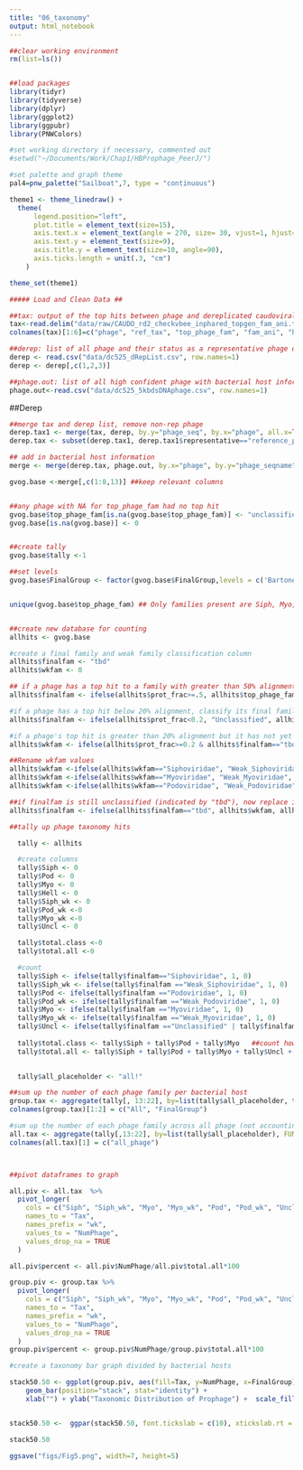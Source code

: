 ```yaml
---
title: "06_taxonomy"
output: html_notebook
---
```


```r
##clear working environment
rm(list=ls())


##load packages
library(tidyr)
library(tidyverse)
library(dplyr)
library(ggplot2)
library(ggpubr)
library(PNWColors)

#set working directory if necessary, commented out 
#setwd("~/Documents/Work/Chap1/HBProphage_PeerJ/")

#set palette and graph theme
pal4=pnw_palette("Sailboat",7, type = "continuous") 

theme1 <- theme_linedraw() + 
  theme(
      legend.position="left", 
      plot.title = element_text(size=15),
      axis.text.x = element_text(angle = 270, size= 30, vjust=1, hjust=0),
      axis.text.y = element_text(size=9),
      axis.title.y = element_text(size=10, angle=90),
      axis.ticks.length = unit(.3, "cm")
    ) 

theme_set(theme1)

##### Load and Clean Data ##

##tax: output of the top hits between phage and dereplicated caudovirales phage from inphared 
tax<-read.delim("data/raw/CAUDO_rd2_checkvbee_inphared_topgen_fam_ani.tsv", header=FALSE)
colnames(tax)[1:6]=c("phage", "ref_tax", "top_phage_fam", "fam_ani", "hit_prot", "prot_frac")

##derep: list of all phage and their status as a representative phage or not
derep <- read.csv("data/dc525_dRepList.csv", row.names=1)
derep <- derep[,c(1,2,3)]

##phage.out: list of all high confident phage with bacterial host information
phage.out<-read.csv("data/dc525_5kbdsDNAphage.csv", row.names=1)
```


##Derep
```r
##merge tax and derep list, remove non-rep phage
derep.tax1 <- merge(tax, derep, by.y="phage_seq", by.x="phage", all.x=TRUE, all.y=TRUE)
derep.tax <- subset(derep.tax1, derep.tax1$representative=="reference_phage")

## add in bacterial host information
merge <- merge(derep.tax, phage.out, by.x="phage", by.y="phage_seqname", all.x=TRUE, all.y=FALSE)

gvog.base <-merge[,c(1:8,13)] ##keep relevant columns


##any phage with NA for top_phage_fam had no top hit
gvog.base$top_phage_fam[is.na(gvog.base$top_phage_fam)] <- "unclassified_nohit"
gvog.base[is.na(gvog.base)] <- 0


##create tally
gvog.base$tally <-1

##set levels
gvog.base$FinalGroup <- factor(gvog.base$FinalGroup,levels = c('Bartonella apis', 'Bifidobacterium asteroides', 'Bifidobacterium coryneforme', 'Bifidobacterium indicum', 'Frischella perrara', 'Lactobacillus mellifer', 'Lactobacillus mellis', 'Lactobacillus apis', 'Lactobacillus helsingborgensis', 'Lactobacillus kimbladii', 'Lactobacillus kullabergensis', 'Lactobacillus melliventris', 'Lactobacillus kunkeei', 'Bombella apis', 'Snodgrassella alvi', 'Bombella sp.', 'Commensalibacter sp.', 'Gilliamella apis', 'Gilliamella apicola', 'Melissococcus plutonius', 'Paenibacillus larvae'))


unique(gvog.base$top_phage_fam) ## Only families present are Siph, Myo, Podo and unclassified/no hit 


##create new database for counting
allhits <- gvog.base 

#create a final family and weak family classification column
allhits$finalfam <- "tbd"
allhits$wkfam <- 0

## if a phage has a top hit to a family with greater than 50% alignment, classify that reference family as the "final family" (finalfam)
allhits$finalfam <- ifelse(allhits$prot_frac>=.5, allhits$top_phage_fam, allhits$finalfam)

#if a phage has a top hit below 20% alignment, classify its final family as "Unclassified"
allhits$finalfam <- ifelse(allhits$prot_frac<0.2, "Unclassified", allhits$finalfam)

#if a phage's top hit is greater than 20% alignment but it has not yet been officially classified (so below 50%), classify the column wkfam with that family as a weak association (wkfam)
allhits$wkfam <- ifelse(allhits$prot_frac>=0.2 & allhits$finalfam=="tbd", allhits$top_phage_fam, allhits$wkfam)

##Rename wkfam values
allhits$wkfam <-ifelse(allhits$wkfam=="Siphoviridae", "Weak_Siphoviridae", allhits$wkfam)
allhits$wkfam <-ifelse(allhits$wkfam=="Myoviridae", "Weak_Myoviridae", allhits$wkfam)
allhits$wkfam <-ifelse(allhits$wkfam=="Podoviridae", "Weak_Podoviridae", allhits$wkfam)

##if finalfam is still unclassified (indicated by "tbd"), now replace it with the  string in the wkfam column
allhits$finalfam <- ifelse(allhits$finalfam=="tbd", allhits$wkfam, allhits$finalfam)

##tally up phage taxonomy hits 

  tally <- allhits 

  #create columns  
  tally$Siph <- 0
  tally$Pod <- 0
  tally$Myo <- 0
  tally$Hell <- 0
  tally$Siph_wk <- 0
  tally$Pod_wk <-0
  tally$Myo_wk <-0
  tally$Uncl <- 0

  tally$total.class <-0
  tally$total.all <-0

  #count  
  tally$Siph <- ifelse(tally$finalfam=="Siphoviridae", 1, 0)
  tally$Siph_wk <- ifelse(tally$finalfam =="Weak_Siphoviridae", 1, 0)
  tally$Pod <- ifelse(tally$finalfam =="Podoviridae", 1, 0)
  tally$Pod_wk <- ifelse(tally$finalfam =="Weak_Podoviridae", 1, 0)
  tally$Myo <- ifelse(tally$finalfam =="Myoviridae", 1, 0)
  tally$Myo_wk <- ifelse(tally$finalfam =="Weak_Myoviridae", 1, 0)
  tally$Uncl <- ifelse(tally$finalfam =="Unclassified" | tally$finalfam=="unclassified_nohit", 1, 0)
  
  tally$total.class <- tally$Siph + tally$Pod + tally$Myo   ##count how many are strongly classified
  tally$total.all <- tally$Siph + tally$Pod + tally$Myo + tally$Uncl + tally$Siph_wk + tally$Myo_wk + tally$Pod_wk  ##count how many total classified/weak/unclassified

  
  tally$all_placeholder <- "all!"

##sum up the number of each phage family per bacterial host
group.tax <- aggregate(tally[, 13:22], by=list(tally$all_placeholder, tally$FinalGroup), FUN=sum)
colnames(group.tax)[1:2] = c("All", "FinalGroup")

#sum up the number of each phage family across all phage (not accounting for bacterial host)
all.tax <- aggregate(tally[,13:22], by=list(tally$all_placeholder), FUN=sum)
colnames(all.tax)[1] = c("all_phage")



##pivot dataframes to graph

all.piv <- all.tax  %>%
  pivot_longer(
    cols = c("Siph", "Siph_wk", "Myo", "Myo_wk", "Pod", "Pod_wk", "Uncl"),  
    names_to = "Tax", 
    names_prefix = "wk",
    values_to = "NumPhage",
    values_drop_na = TRUE
  )

all.piv$percent <- all.piv$NumPhage/all.piv$total.all*100

group.piv <- group.tax %>%
  pivot_longer(
    cols = c("Siph", "Siph_wk", "Myo", "Myo_wk", "Pod", "Pod_wk", "Uncl"), 
    names_to = "Tax", 
    names_prefix = "wk",
    values_to = "NumPhage",
    values_drop_na = TRUE
  )
group.piv$percent <- group.piv$NumPhage/group.piv$total.all*100

#create a taxonomy bar graph divided by bacterial hosts

stack50.50 <- ggplot(group.piv, aes(fill=Tax, y=NumPhage, x=FinalGroup)) + 
    geom_bar(position="stack", stat="identity") +
    xlab("") + ylab("Taxonomic Distribution of Prophage") +  scale_fill_manual(values=pal4, labels=c('Myoviridae', 'Weakly Myoviridae', 'Podoviridae', 'Weakly Podoviridae', 'Siphoviridae', 'Weakly Siphoviridae', 'Unclassified')) + xlab("") 


stack50.50 <-  ggpar(stack50.50, font.tickslab = c(10), xtickslab.rt = 50) + font("xy.text", size = 10)

stack50.50

ggsave("figs/Fig5.png", width=7, height=5)
```